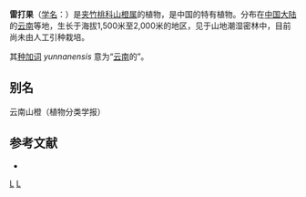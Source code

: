 {{Speciesbox
| genus = Melodinus
| species = yunnanensis
| authority = [[蒋英_(植物学家)|Tsiang]] et P. T. Li, 1973
}}

'''雷打果'''（[[学名|学名]]：{{lang|la|''Melodinus yunnanensis''}}）是[[夹竹桃科|夹竹桃科]][[山橙属|山橙属]]的植物，是中国的特有植物。分布在[[中国大陆|中国大陆]]的[[云南|云南]]等地，生长于海拔1,500米至2,000米的地区，见于山地潮湿密林中，目前尚未由人工引种栽培。

其[[种加词|种加词]] ''yunnanensis'' 意为“[[云南|云南]]的”。

== 别名 ==
云南山橙（植物分类学报）

== 参考文献 ==
<div class="references-small">
* {{cite web| url =http://www.bioinfo.cn/db05/KmzwSpecies.php?action=view&id=656| title =雷打果| work =《中国高等植物数据库全库》| publisher =中国科学院微生物研究所| author =昆明植物研究所| accessdate =2009-02-21| deadurl =yes| archiveurl =https://web.archive.org/web/20160305055348/http://www.bioinfo.cn/db05/KmzwSpecies.php?action=view&id=656| archivedate =2016-03-05}}
</div>
{{Taxonbar|from=Q5225854}}

[[Category:山橙属|L]]
[[Category:1973年描述的植物|L]]